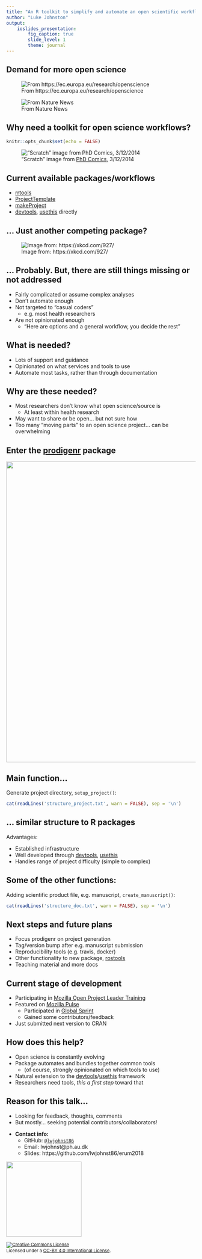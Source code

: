 ```yaml
---
title: "An R toolkit to simplify and automate an open scientific workflow"
author: "Luke Johnston"
output: 
    ioslides_presentation:
        fig_caption: true
        slide_level: 1
        theme: journal
---
```


<style type="text/css">
slides > slide:not(.nobackground):after {
  content: '';
}
@media print {
  a[href]:after {
    content: none !important;
  }
}
</style>

## Demand for more open science

![From https://ec.europa.eu/research/openscience](images/open-science-eu.png)

![From Nature News](images/share-code-nature-news.png)

## Why need a toolkit for open science workflows?

```r
knitr::opts_chunk$set(echo = FALSE)
```

<!-- instructions: 15 slides max, 20 sec each, 5 min total -->

!["Scratch" image from [PhD Comics](http://phdcomics.com/comics/archive_print.php?comicid=1689), 3/12/2014](images/phd-comics-code-scratch.gif)

## Current available packages/workflows

- [rrtools]
- [ProjectTemplate]
- [makeProject]
- [devtools], [usethis] directly
    
[rrtools]: https://github.com/benmarwick/rrtools
[devtools]: https://github.com/r-lib/devtools
[usethis]: https://github.com/r-lib/usethis
[ProjectTemplate]: http://projecttemplate.net/
[makeProject]: https://CRAN.R-project.org/package=makeProject

## ... Just another competing package?

![Image from: https://xkcd.com/927/](images/xkcd-standards.png)

## ... Probably. But, there are still things missing or not addressed

- Fairly complicated or assume complex analyses
- Don't automate enough
- Not targeted to "casual coders" 
    - e.g. most health researchers
- Are not opinionated enough
    - "Here are options and a general workflow, you decide the rest"
    <!-- great for advanced users... not casual users -->

## What is needed?

- Lots of support and guidance <!--for casual users, this is good-->
- Opinionated on what services and tools to use
- Automate most tasks, rather than through documentation

## Why are these needed?

- Most researchers don't know what open science/source is
    - At least within health research
- May want to share or be open... but not sure how
- Too many "moving parts" to an open science project... can be overwhelming

## Enter the [prodigenr] package

<img src="images/prodigenr-github.png" style="width:800px"></img>
<!-- started in PhD because I kept having to copy previous projects and removing
content -->

[prodigenr]: http://prodigenr.lukewjohnston.com/

## Main function... 

Generate project directory, `setup_project()`:

```r
cat(readLines('structure_project.txt', warn = FALSE), sep = '\n')
```

## ... similar structure to R packages

Advantages:

- Established infrastructure
- Well developed through [devtools], [usethis]
- Handles range of project difficulty (simple to complex)

## Some of the other functions: 

Adding scientific product file, e.g. manuscript, `create_manuscript()`:

```r
cat(readLines('structure_doc.txt', warn = FALSE), sep = '\n')
```

<!--
## Other functions: 

- Add author(s) to project metadata (=DESCRIPTION file):
    - `add_first_author()`
    - `add_coauthor()`
- Add tag and version to project at e.g. time of submission:
-->

## Next steps and future plans

- Focus prodigenr on project generation
- Tag/version bump after e.g. manuscript submission
- Reproducibility tools (e.g. travis, docker)
- Other functionality to new package, [rostools](https://github.com/lwjohnst86/rostools)
- Teaching material and more docs

## Current stage of development

- Participating in [Mozilla Open Project Leader Training](https://mozilla.github.io/leadership-training/round-5/projects/#an-r-software-toolkit-to-simplify-an-open-collaborative-scientif)
- Featured on [Mozilla Pulse](https://www.mozillapulse.org/entry/643)
    - Participated in [Global Sprint](https://github.com/mozilla/global-sprint/issues/152)
    - Gained some contributors/feedback
- Just submitted next version to CRAN

## How does this help? 

- Open science is constantly evolving 
- Package automates and bundles together common tools 
    - (of course, strongly opinionated on which tools to use)
- Natural extension to the [devtools]/[usethis] framework
- Researchers need tools, *this a first step* toward that

## Reason for this talk...

- Looking for feedback, thoughts, comments
- But mostly... seeking potential contributors/collaborators!

<!-- -->

- **Contact info:**
    - GitHub: [`@lwjohnst86`](https://github.com/lwjohnst86)
    - Email: lwjohnst@ph.au.dk
    - Slides: https://github.com/lwjohnst86/erum2018

<img src="images/au-logo.png" style="width:200px"></img>

<small>
<a rel="license" href="http://creativecommons.org/licenses/by/4.0/"><img alt="Creative Commons License" style="border-width:0" src="images/cc-by-logo.png"></a><br>Licensed under a <a rel="license" href="http://creativecommons.org/licenses/by/4.0/">CC-BY 4.0 International License</a>.
</small>
